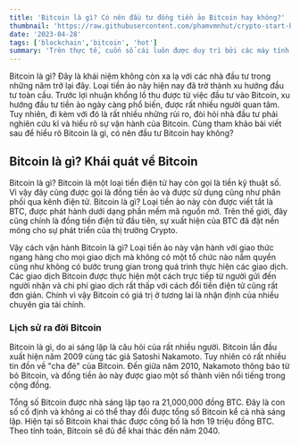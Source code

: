 ```yaml
---
title: 'Bitcoin là gì? Có nên đầu tư đồng tiền ảo Bitcoin hay không?'
thumbnail: 'https://raw.githubusercontent.com/phamvmnhut/crypto-start-blog-data/main/images/bitcoin-la-gi-co-nen-dau-tu-vao-bitcoin-khong.png'
date: '2023-04-28'
tags: ['blockchain','bitcoin', 'hot']
summary: 'Trên thực tế, cuốn sổ cái luôn được duy trì bởi các máy tính trong mạng ngang hàng được kết nối với nhau. Vì thế, nó sẽ có một số điểm khác biệt'
---
```


Bitcoin là gì? Đây là khái niệm không còn xa lạ với các nhà đầu tư trong những năm trở lại đây. Loại tiền ảo này hiện nay đã trở thành xu hướng đầu tư toàn cầu. Trước lợi nhuận khổng lồ thu được từ việc đầu tư vào Bitcoin, xu hướng đầu tư tiền ảo ngày càng phổ biến, được rất nhiều người quan tâm. Tuy nhiên, đi kèm với đó là rất nhiều những rủi ro, đòi hỏi nhà đầu tư phải nghiên cứu kĩ và hiểu rõ sự vận hành của Bitcoin. Cùng tham khảo bài viết sau để hiểu rõ Bitcoin là gì, có nên đầu tư Bitcoin hay không?

## Bitcoin là gì? Khái quát về Bitcoin
Bitcoin là gì?
Bitcoin là một loại tiền điện tử hay còn gọi là tiền kỹ thuật số. Vì vậy đây cũng được gọi là đồng tiền ảo và được sử dụng cũng như phân phối qua kênh điện tử. Bitcoin là gì? Loại tiền ảo này còn được viết tắt là BTC, được phát hành dưới dạng phần mềm mã nguồn mở. Trên thế giới, đây cũng chính là đồng tiền điện tử đầu tiên, sự xuất hiện của BTC đã đặt nền móng cho sự phát triển của thị trường Crypto. 

Vậy cách vận hành Bitcoin là gì? Loại tiền ảo này vận hành với giao thức ngang hàng cho mọi giao dịch mà không có một tổ chức nào nắm quyền cũng như không có bước trung gian trong quá trình thực hiện các giao dịch. Các giao dịch Bitcoin được thực hiện một cách trực tiếp từ người gửi đến người nhận và chi phí giao dịch rất thấp với cách đổi tiền điện tử cũng rất đơn giản. Chính vì vậy Bitcoin có giá trị ở tương lai là nhận định của nhiều chuyên gia tài chính.

### Lịch sử ra đời Bitcoin
Bitcoin là gì, do ai sáng lập là câu hỏi của rất nhiều người. Bitcoin lần đầu xuất hiện năm 2009 cùng tác giả Satoshi Nakamoto. Tuy nhiên có rất nhiều tin đồn về "cha đẻ" của Bitcoin. Đến giữa năm 2010, Nakamoto thông báo từ bỏ Bitcoin, và đồng tiền ảo này được giao một số thành viên nổi tiếng trong cộng đồng.

Tổng số Bitcoin được nhà sáng lập tạo ra 21,000,000 đồng BTC. Đây là con số cố định và không ai có thể thay đổi được tổng số Bitcoin kể cả nhà sáng lập. Hiện tại số Bitcoin khai thác được công bố là hơn 19 triệu đồng BTC. Theo tính toán, Bitcoin sẽ đủ để khai thác đến năm 2040. 